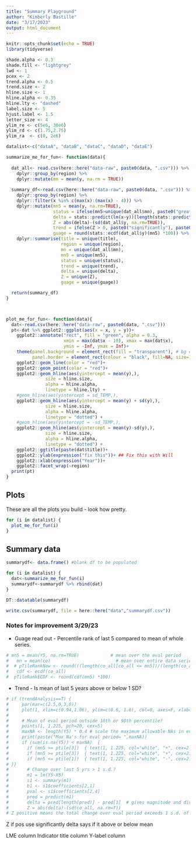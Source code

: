```yaml
---
title: "Summary Playground"
author: "Kimberly Bastille"
date: "3/17/2023"
output: html_document
---
```


```r
knitr::opts_chunk$set(echo = TRUE)
library(tidyverse)

shade.alpha <- 0.3
shade.fill <- "lightgrey"
lwd <- 1
pcex <- 2
trend.alpha <- 0.5
trend.size <- 2
hline.size <- 1
hline.alpha <- 0.35
hline.lty <- "dashed"
label.size <- 5
hjust.label <- 1.5
letter_size <- 4
ylim_re <- c(5e6, 30e6)
ylim_rd <- c(1.75,2.75)
ylim_ra  <- c(0, 2e6)


```


```r
datalist<-c("dataA", "dataB", "dataC", "dataD", "dataE")

```


```r

summarize_me_for_fun<- function(data){
  
  dat_all<- read.csv(here::here("data-raw", paste0(data, ".csv"))) %>% 
    dplyr::group_by(region) %>% 
    dplyr::mutate(mn = mean(y, na.rm = TRUE))
  
  summary_df<-read.csv(here::here("data-raw", paste0(data, ".csv"))) %>% 
    dplyr::group_by(region) %>% 
    dplyr::filter(x %in% c(max(x):(max(x) - 4))) %>% 
    dplyr::mutate(mn5 = mean(y, na.rm=TRUE), 
                  status = ifelse(mn5>unique(dat_all$mn), paste0("greater than"), paste0("less than")), 
                  delta = stats::predict(lm(x~y))[length(stats::predict(lm(x~y)))] - stats::predict(lm(x~y))[1], 
                  Z = abs(delta)-(sd(dat_all$y, na.rm=TRUE)), 
                  trend = ifelse(Z > 0, paste0("significantly"), paste0("")), 
                  guage = round(stats::ecdf(dat_all$y)(mn5) *100)) %>% 
    dplyr::summarise(title = unique(title), 
                     region = unique(region), 
                     mn = unique(dat_all$mn), 
                     mn5 = unique(mn5),
                     status = unique(status), 
                     trend = unique(trend), 
                     delta = unique(delta), 
                     Z = unique(Z),
                     guage = unique(guage))

  return(summary_df)
}



plot_me_for_fun<- function(data){
  dat<-read.csv(here::here("data-raw", paste0(data, ".csv")))
  pt<-dat %>% ggplot2::ggplot(aes(x = x, y = y))+
    ggplot2::annotate("rect", fill = "green", alpha = 0.3,
                      xmin = max(dat$x - 10), xmax = max(dat$x),
                      ymin = -Inf, ymax = Inf)+
    theme(panel.background = element_rect(fill = "transparent"), # bg of the panel
          panel.border = element_rect(colour = "black", fill=NA, size=1)) + 
    ggplot2::geom_line(color = "red")+
    ggplot2::geom_point(color = "red")+
    ggplot2::geom_hline(aes(yintercept = mean(y),),
               size = hline.size,
               alpha = hline.alpha,
               linetype = hline.lty) +
    #geom_hline(aes(yintercept = sd_TEMP,),
    ggplot2::geom_hline(aes(yintercept = mean(y) + sd(y),),
               size = hline.size,
               alpha = hline.alpha,
               linetype = "dotted") +
    #geom_hline(aes(yintercept = -sd_TEMP,),
    ggplot2::geom_hline(aes(yintercept = mean(y)-sd(y),),
               size = hline.size,
               alpha = hline.alpha,
               linetype = "dotted") +
    ggplot2::ggtitle(paste(dat$title))+
    ggplot2::ylab(expression("fix this"))+ ## Fix this with Will
    ggplot2::xlab(expression("Year"))+
    ggplot2::facet_wrap(~region)
  print(pt)
}
```

## Plots

These are all the plots you build - look how pretty. 

```r
for (i in datalist) {
  plot_me_for_fun(i)
}
```

## Summary data

```r
summarydf<- data.frame() #blank df to be populated

for (i in datalist) {
  dat<-summarize_me_for_fun(i)
  summarydf<-summarydf %>% rbind(dat)
}

DT::datatable(summarydf)

write.csv(summarydf, file = here::here("data","summarydf.csv"))
```



### Notes for improvement 3/29/23

- Guage read out - Percentile rank of last 5 compared to mean of whole series. 

```r
# mn5 = mean(Y5, na.rm=TRUE)            # mean over the eval period
#   mn = mean(co)                         # mean over entire data series
#  # pTileRankNew <- round(((length(co_all[co_all <= mn5])/(length(co_all)+1))*100)) # older version of percentile
#   cdf <- ecdf(co_all)
#  pTileRankECDF <- round(cdf(mn5) *100)
```

- Trend - Is mean of last 5 years above or below 1 SD?

```r
# if (trendAnalysis==T) {
#     par(mar=c(2.5,0,3,0))
#     plot(1, xlim=c(0.94,1.06), ylim=c(0.6, 1.6), col=0, axes=F, xlab="", ylab="")
# 
#     # Mean of eval period outside 10th or 90th percentile?
#     points(1, 1.225, pch=20, cex=5)
#     maxNA <- length(Y5) * 0.4 # scale the maximum allowable NAs in eval period
#     print(paste("Max Na's for eval period= ",maxNA))
#     if (sum(is.na(Y5)) < maxNA)  {
#       if (mn5 >= ptile[3])  { text(1, 1.225, col="white", "+", cex=2.6, font=2) }
#       if (mn5 >= ptile[3])  { text(1, 1.225, col="white", "+", cex=2.6, font=2) }
#       if (mn5 <= ptile[1])  { text(1, 1.225, col="white", "-", cex=2.6, font=2) }
# }}
#       # Change over last 5 yrs > 1 s.d.?
#       m1 = lm(Y5~X5)
#       s1 <- summary(m1)
#       b1 <- s1$coefficients[2,1]
#       pval <- s1$coefficients[2,4]
#       pred = predict(m1)
#       delta = pred[length(pred)] - pred[1]  # gives magnitude and direction of change over eval period
#       Z = abs(delta)-(sd(co_all, na.rm=T))
# Z positive means the total change over eval period exceeds 1 s.d. of entire series
```

Z if pos use significantly
delta says if it above or below mean


LME column 
Indicator title column
Y-label column
